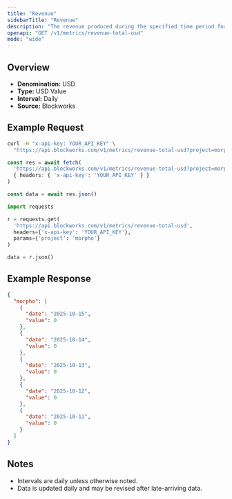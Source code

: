 ```yaml
---
title: "Revenue"
sidebarTitle: "Revenue"
description: "The revenue produced during the specified time period for given project."
openapi: "GET /v1/metrics/revenue-total-usd"
mode: "wide"
---
```


## Overview

- **Denomination:** USD
- **Type:** USD Value
- **Interval:** Daily
- **Source:** Blockworks

## Example Request

<CodeGroup>

```bash cURL
curl -H "x-api-key: YOUR_API_KEY" \
  "https://api.blockworks.com/v1/metrics/revenue-total-usd?project=morpho"
```

```typescript TypeScript
const res = await fetch(
  'https://api.blockworks.com/v1/metrics/revenue-total-usd?project=morpho',
  { headers: { 'x-api-key': 'YOUR_API_KEY' } }
)

const data = await res.json()
```

```python Python
import requests

r = requests.get(
  'https://api.blockworks.com/v1/metrics/revenue-total-usd',
  headers={'x-api-key': 'YOUR_API_KEY'},
  params={'project': 'morpho'}
)

data = r.json()
```

</CodeGroup>

## Example Response

```json
{
  "morpho": [
    {
      "date": "2025-10-15",
      "value": 0
    },
    {
      "date": "2025-10-14",
      "value": 0
    },
    {
      "date": "2025-10-13",
      "value": 0
    },
    {
      "date": "2025-10-12",
      "value": 0
    },
    {
      "date": "2025-10-11",
      "value": 0
    }
  ]
}
```

## Notes
- Intervals are daily unless otherwise noted.
- Data is updated daily and may be revised after late-arriving data.
